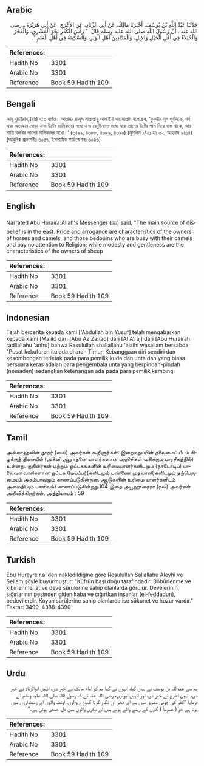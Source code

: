 ## Arabic


<div dir="rtl" lang="ar" style={{fontSize:'larger',backgroundColor:'#f8f9fa',padding:20}}>
حَدَّثَنَا عَبْدُ اللَّهِ بْنُ يُوسُفَ، أَخْبَرَنَا مَالِكٌ، عَنْ أَبِي الزِّنَادِ، عَنِ الأَعْرَجِ، عَنْ أَبِي هُرَيْرَةَ ـ رضى الله عنه ـ أَنَّ رَسُولَ اللَّهِ صلى الله عليه وسلم قَالَ ‏ "‏ رَأْسُ الْكُفْرِ نَحْوَ الْمَشْرِقِ، وَالْفَخْرُ وَالْخُيَلاَءُ فِي أَهْلِ الْخَيْلِ وَالإِبِلِ، وَالْفَدَّادِينَ أَهْلِ الْوَبَرِ، وَالسَّكِينَةُ فِي أَهْلِ الْغَنَمِ ‏"‏‏.‏
</div>
<div style={{backgroundColor:'#f8f9fa',padding:20, marginBottom: 10}}><table> <thead> <tr> <th>References:</th> <th></th> </tr> </thead> <tbody><tr><td>Hadith No</td><td>3301</td></tr><tr><td>Arabic No</td><td>3301</td></tr><tr><td>Reference</td><td>Book 59 Hadith 109</td></tr></tbody></table></div>

## Bengali


<div dir="ltr" lang="bn" style={{fontSize:'larger',backgroundColor:'#f8f9fa',padding:20}}>
আবূ হুরাইরাহ্ (রাঃ) হতে বর্ণিত। আল্লাহর রাসূল সাল্লাল্লাহু আলাইহি ওয়াসাল্লাম বলেছেন, ‘কুফরীর মূল পূর্বদিকে, গর্ব এবং অহংকার ঘোড়া এবং উটের মালিকদের মধ্যে এবং বেদুইনদের মধ্যে যারা তাদের উটের পাল নিয়ে ব্যস্ত থাকে, আর শান্তি বকরির পালের মালিকদের মধ্যে।’ (৩৪৯৯, ৪৩৮৮, ৪৩৮৯, ৪৩৯০) (মুসলিম ১/২১ হাঃ ৫২, আহমাদ ৯৪১৪) (আধুনিক প্রকাশনীঃ ৩০৫৭, ইসলামিক ফাউন্ডেশনঃ ৩০৬৬)
</div>
<div style={{backgroundColor:'#f8f9fa',padding:20, marginBottom: 10}}><table> <thead> <tr> <th>References:</th> <th></th> </tr> </thead> <tbody><tr><td>Hadith No</td><td>3301</td></tr><tr><td>Arabic No</td><td>3301</td></tr><tr><td>Reference</td><td>Book 59 Hadith 109</td></tr></tbody></table></div>

## English


<div dir="ltr" lang="en" style={{fontSize:'larger',backgroundColor:'#f8f9fa',padding:20}}>
Narrated Abu Huraira:Allah's Messenger (ﷺ) said, "The main source of disbelief is in the east. Pride and arrogance are characteristics of the owners of horses and camels, and those bedouins who are busy with their camels and pay no attention to Religion; while modesty and gentleness are the characteristics of the owners of sheep
</div>
<div style={{backgroundColor:'#f8f9fa',padding:20, marginBottom: 10}}><table> <thead> <tr> <th>References:</th> <th></th> </tr> </thead> <tbody><tr><td>Hadith No</td><td>3301</td></tr><tr><td>Arabic No</td><td>3301</td></tr><tr><td>Reference</td><td>Book 59 Hadith 109</td></tr></tbody></table></div>

## Indonesian


<div dir="ltr" lang="id" style={{fontSize:'larger',backgroundColor:'#f8f9fa',padding:20}}>
Telah bercerita kepada kami ['Abdullah bin Yusuf] telah mengabarkan kepada kami [Malik] dari [Abu Az Zanad] dari [Al A'raj] dari [Abu Hurairah radliallahu 'anhu] bahwa Rasulullah shallallahu 'alaihi wasallam bersabda: "Pusat kekufuran itu ada di arah Timur. Kebanggaan diri sendiri dan kesombongan terletak pada para pemilik kuda dan unta dan yang biasa bersuara keras adalah para pengembala unta yang berpindah-pindah (nomaden) sedangkan ketenangan ada pada para pemilik kambing
</div>
<div style={{backgroundColor:'#f8f9fa',padding:20, marginBottom: 10}}><table> <thead> <tr> <th>References:</th> <th></th> </tr> </thead> <tbody><tr><td>Hadith No</td><td>3301</td></tr><tr><td>Arabic No</td><td>3301</td></tr><tr><td>Reference</td><td>Book 59 Hadith 109</td></tr></tbody></table></div>

## Tamil


<div dir="ltr" lang="ta" style={{fontSize:'larger',backgroundColor:'#f8f9fa',padding:20}}>
அல்லாஹ்வின் தூதர் (ஸல்) அவர்கள் கூறினார்கள்: இறைமறுப்பின் தலைமைப் பீடம் கிழக்குத் திசையில் (அக்னி ஆராதனை யாளர்களான மஜூசிகள் வசிக்கும் பாரசீகத்தில்) உள்ளது. குதிரைகள் மற்றும் ஒட்டகங்களின் உரிமையாளர்களிடமும் (நாடோடிப்) பாலைவனவாசிகளான ஒட்டக மேய்ப்பர்(களிடமும் பண்ணை முதலாளி)களிடமும் தற்பெருமையும் அகம்பாவமும் காணப்படுகின்றன. ஆடுகளின் உரிமை யாளர்களிடம் அமைதி(யும் பணிவும்) காணப்படுகின்றது.104 இதை அபூஹுரைரா (ரலி) அவர்கள் அறிவிக்கிறார்கள். அத்தியாயம் : 59
</div>
<div style={{backgroundColor:'#f8f9fa',padding:20, marginBottom: 10}}><table> <thead> <tr> <th>References:</th> <th></th> </tr> </thead> <tbody><tr><td>Hadith No</td><td>3301</td></tr><tr><td>Arabic No</td><td>3301</td></tr><tr><td>Reference</td><td>Book 59 Hadith 109</td></tr></tbody></table></div>

## Turkish


<div dir="ltr" lang="tr" style={{fontSize:'larger',backgroundColor:'#f8f9fa',padding:20}}>
Ebu Hureyre r.a.'den nakledildiğine göre Resulullah Sallallahu Aleyhi ve Sellem şöyle buyurmuştur: "Küfrün başı doğu tarafındadır. Böbürlenme ve kibirlenme, at ve deve sürülerine sahip olanlarda görülür. Develerinin, sığırlarının peşinden giden kaba ve çığırtkan insanlar (el-feddadun), bedevilerdir. Koyun sürülerine sahip olanlarda ise sükunet ve huzur vardır." Tekrar: 3499, 4388-4390
</div>
<div style={{backgroundColor:'#f8f9fa',padding:20, marginBottom: 10}}><table> <thead> <tr> <th>References:</th> <th></th> </tr> </thead> <tbody><tr><td>Hadith No</td><td>3301</td></tr><tr><td>Arabic No</td><td>3301</td></tr><tr><td>Reference</td><td>Book 59 Hadith 109</td></tr></tbody></table></div>

## Urdu


<div dir="rtl" lang="ur" style={{fontSize:'larger',backgroundColor:'#f8f9fa',padding:20}}>
ہم سے عبداللہ بن یوسف نے بیان کیا، انہوں نے کہا ہم کو امام مالک نے خبر دی، انہیں ابوالزناد نے خبر دی، انہیں اعرج نے خبر دی، اور انہیں ابوہریرہ رضی اللہ عنہ نے کہ رسول اللہ صلی اللہ علیہ وسلم نے فرمایا ”کفر کی چوٹی مشرق میں ہے اور فخر اور تکبر کرنا گھوڑے والوں، اونٹ والوں اور زمینداروں میں ہوتا ہے جو ( عموماً ) گاؤں کے رہنے والے ہوتے ہیں اور بکری والوں میں دل جمعی ہوتی ہے۔“
</div>
<div style={{backgroundColor:'#f8f9fa',padding:20, marginBottom: 10}}><table> <thead> <tr> <th>References:</th> <th></th> </tr> </thead> <tbody><tr><td>Hadith No</td><td>3301</td></tr><tr><td>Arabic No</td><td>3301</td></tr><tr><td>Reference</td><td>Book 59 Hadith 109</td></tr></tbody></table></div>